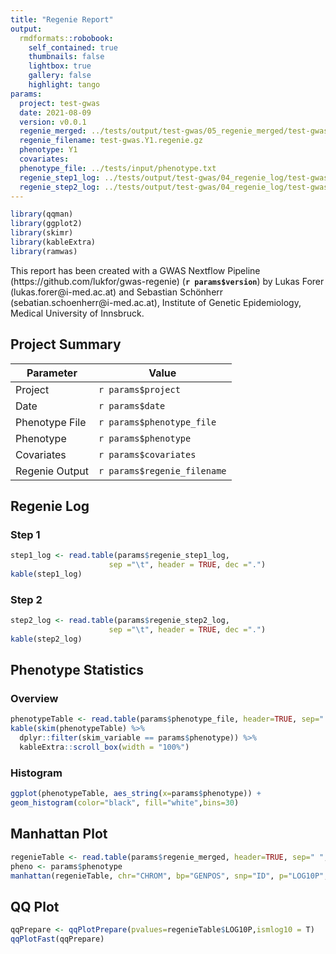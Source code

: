 ```yaml
---
title: "Regenie Report"
output:
  rmdformats::robobook:
    self_contained: true
    thumbnails: false
    lightbox: true
    gallery: false
    highlight: tango
params:
  project: test-gwas
  date: 2021-08-09
  version: v0.0.1
  regenie_merged: ../tests/output/test-gwas/05_regenie_merged/test-gwas.Y1.regenie.gz
  regenie_filename: test-gwas.Y1.regenie.gz
  phenotype: Y1
  covariates:
  phenotype_file: ../tests/input/phenotype.txt
  regenie_step1_log: ../tests/output/test-gwas/04_regenie_log/test-gwas.step1.log
  regenie_step2_log: ../tests/output/test-gwas/04_regenie_log/test-gwas.step2.log
---
```


```r
library(qqman)
library(ggplot2)
library(skimr)
library(kableExtra)
library(ramwas)
```

This report has been created with a GWAS Nextflow Pipeline (https://github.com/lukfor/gwas-regenie) (**`r params$version`**) by Lukas Forer (lukas.forer@i-med.ac.at) and Sebastian Schönherr (sebatian.schoenherr@i-med.ac.at), Institute of Genetic Epidemiology, Medical University of Innsbruck.

## Project Summary

| Parameter     | Value                                      |
| ------------- |--------------------------------------------|
| Project       | `r params$project`                         |
| Date       | `r params$date`                         |
| Phenotype File      | `r params$phenotype_file`            |
| Phenotype       | `r params$phenotype`                     |
| Covariates       | `r params$covariates`                     |
| Regenie Output      | `r params$regenie_filename`             |

## Regenie Log

### Step 1

```r

step1_log <- read.table(params$regenie_step1_log,
                      sep ="\t", header = TRUE, dec =".")
kable(step1_log)
```

### Step 2

```r
step2_log <- read.table(params$regenie_step2_log,
                      sep ="\t", header = TRUE, dec =".")
kable(step2_log)
```

## Phenotype Statistics

### Overview

```r
phenotypeTable <- read.table(params$phenotype_file, header=TRUE, sep=" ", dec = ".");
kable(skim(phenotypeTable) %>%
  dplyr::filter(skim_variable == params$phenotype)) %>%
  kableExtra::scroll_box(width = "100%")
```

### Histogram
```r
ggplot(phenotypeTable, aes_string(x=params$phenotype)) +
geom_histogram(color="black", fill="white",bins=30)
```

## Manhattan Plot

```r
regenieTable <- read.table(params$regenie_merged, header=TRUE, sep=" ", dec = ".");
pheno <- params$phenotype
manhattan(regenieTable, chr="CHROM", bp="GENPOS", snp="ID", p="LOG10P", logp= FALSE, cex = 0.3, col = c("blue4", "orange3"))
```

## QQ Plot

```r
qqPrepare <- qqPlotPrepare(pvalues=regenieTable$LOG10P,ismlog10 = T)
qqPlotFast(qqPrepare)
```
